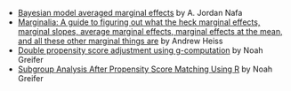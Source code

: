- [Bayesian model averaged marginal effects](https://www.ajordannafa.com/blog/2022/05/24/bma-ames/) by A. Jordan Nafa
- [Marginalia: A guide to figuring out what the heck marginal effects, marginal slopes, average marginal effects, marginal effects at the mean, and all these other marginal things are](https://www.andrewheiss.com/blog/2022/05/20/marginalia/) by Andrew Heiss
- [Double propensity score adjustment using g-computation](https://stats.stackexchange.com/questions/580118/adjusting-the-model-by-propensity-scores-after-propensity-score-matching/580174#580174) by Noah Greifer
- [Subgroup Analysis After Propensity Score Matching Using R](https://ngreifer.github.io/blog/subgroup-analysis-psm/) by Noah Greifer